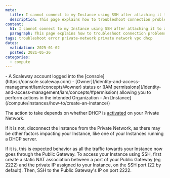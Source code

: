 ```yaml
---
meta:
  title: I cannot connect to my Instance using SSH after attaching it to a Private Network
  description: This page explains how to troubleshoot connection problems after attaching a Scaleway Instance to a Private Network
content:
  h1: I cannot connect to my Instance using SSH after attaching it to a Private Network
  paragraph: This page explains how to troubleshoot connection problems after attaching a Scaleway Instance to a Private Network
tags: troubleshoot error private-network private network vpc dhcp
dates:
  validation: 2025-01-02
  posted: 2021-05-26
categories:
  - compute
---
```


<Macro id="requirements" />
- A Scaleway account logged into the [console](https://console.scaleway.com)
- [Owner](/identity-and-access-management/iam/concepts/#owner) status or [IAM permissions](/identity-and-access-management/iam/concepts/#permission) allowing you to perform actions in the intended Organization
- An [Instance](/compute/instances/how-to/create-an-instance/)

The action to take depends on whether DHCP is [activated](/network/vpc/reference-content/vpc-migration/) on your Private Network.

If it is not, disconnect the Instance from the Private Network, as there may be other factors impacting your Instance, like one of your Instances running a DHCP server.

If it is, this is expected behavior as all the traffic towards your Instance now goes through the Public Gateway. To access your Instance using SSH, first create a static NAT association between a port of your Public Gateway (eg 2222) and the private IP assigned to your Instance, on the SSH port (22 by default). Then, SSH to the Public Gateway's IP on port 2222.